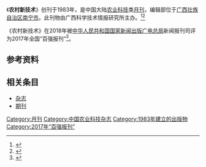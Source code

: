 {{Infobox magazine
| title = 农村新技术 
| image_file = 
| image_size = 
| image_caption =
| editor = 
| editor_title =  
| staff_writer =  
| founder =  
| frequency = 月刊
| circulation = 
| category = 农业科技
| company = 广西壮族自治区科学技术厅（主管单位）
| 出版者= 广西科学技术情报研究所（主办单位）
| firstdate = [[1983年|1983年]]
| 创刊地区= [[中国大陆|中国大陆]]
| 总部所在地   =[[广西壮族自治区|广西壮族自治区]][[南宁市|南宁市]]
| language = [[中文|中文]]
| website = 
| issn = 1002-3542
| CN   = CN45-1130/S
}}
《'''农村新技术'''》创刊于1983年，是中国大陆[[农业科技|农业科技]]类[[杂志#出版|月刊]]，编辑部位于[[广西壮族自治区|广西壮族自治区]][[南宁市|南宁市]]。此刊物由广西科学技术情报研究所主办。<ref name="知网1">{{Cite web|title=农村新技术|url=https://navi.cnki.net/knavi/JournalDetail?pcode=CJFD&pykm=NCXJ|accessdate=2021-02-02|work=navi.cnki.net|publisher=[[中国知网|中国知网]]}}</ref><ref name="维普1">{{Cite web|title=农村新技术 - 维普中文期刊|url=http://www.cqvip.com/qikan/Detail.aspx?gch=96093X|accessdate=2021-02-02|author=|date=|format=|publisher=[[维普|维普]]|language=}}</ref>

《农村新技术》在2018年被[[中华人民共和国国家新闻出版广电总局|中华人民共和国国家新闻出版广电总局]]新闻报刊司评为2017年全国“百强报刊”<ref>{{Cite web|title=2017年全国“百强报刊”推荐名单开始公示|url=http://www.ce.cn/culture/gd/201801/16/t20180116_27756145.shtml|accessdate=2021-02-10|author=赵新乐（中国新闻出版广电报）|date=2018-01-16|format=|work=www.ce.cn|publisher=[[中国经济网|中国经济网]]|language=|archive-date=2020-11-05|archive-url=https://web.archive.org/web/20201105014543/http://www.ce.cn/culture/gd/201801/16/t20180116_27756145.shtml|dead-url=no}}</ref>。
== 参考资料 ==
{{reflist|2}}

== 相关条目 ==

* [[杂志|杂志]]
* [[期刊|期刊]]

{{pub-stub}}
{{全国百强报刊|2017}}

[[Category:月刊|Category:月刊]]
[[Category:中国农业科技杂志|Category:中国农业科技杂志]]
[[Category:1983年建立的出版物|Category:1983年建立的出版物]]
[[Category:2017年“百强报刊”|Category:2017年“百强报刊”]]